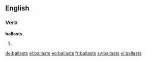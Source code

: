 ==English==

===Verb===
'''ballasts'''

# {{third-person singular of|ballast}}

[[de:ballasts]]
[[el:ballasts]]
[[eo:ballasts]]
[[fr:ballasts]]
[[sv:ballasts]]
[[vi:ballasts]]